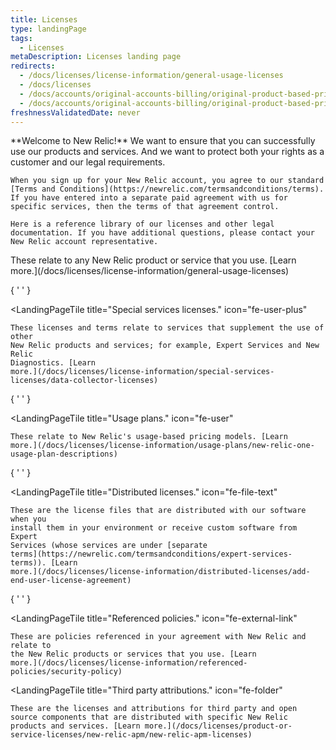 ```yaml
---
title: Licenses
type: landingPage
tags:
  - Licenses
metaDescription: Licenses landing page
redirects:
  - /docs/licenses/license-information/general-usage-licenses
  - /docs/licenses
  - /docs/accounts/original-accounts-billing/original-product-based-pricing
  - /docs/accounts/original-accounts-billing/original-product-based-pricing
freshnessValidatedDate: never
---
```


<LandingPageHero>
  <HeroContent>
    **Welcome to New Relic!** We want to ensure that you can successfully use our products and services. And we want to protect both your rights as a customer and our legal requirements.

    When you sign up for your New Relic account, you agree to our standard [Terms and Conditions](https://newrelic.com/termsandconditions/terms). If you have entered into a separate paid agreement with us for specific services, then the terms of that agreement control.

    Here is a reference library of our licenses and other legal documentation. If you have additional questions, please contact your New Relic account representative.
    
  </HeroContent>
</LandingPageHero>

<LandingPageTileGrid>
  <LandingPageTile
    title="General usage licenses."
    icon="fe-pen-tool"
  >
    These relate to any New Relic product or service that you use. [Learn more.](/docs/licenses/license-information/general-usage-licenses)
  </LandingPageTile>

  {
    ' '
  }

  <LandingPageTile
    title="Special services licenses."
    icon="fe-user-plus"
  >
    These licenses and terms relate to services that supplement the use of other
    New Relic products and services; for example, Expert Services and New Relic
    Diagnostics. [Learn
    more.](/docs/licenses/license-information/special-services-licenses/data-collector-licenses)
  </LandingPageTile>

  {
    ' '
  }

  <LandingPageTile
    title="Usage plans."
    icon="fe-user"
  >
    These relate to New Relic's usage-based pricing models. [Learn
    more.](/docs/licenses/license-information/usage-plans/new-relic-one-usage-plan-descriptions)
  </LandingPageTile>

  {
    ' '
  }

  <LandingPageTile
    title="Distributed licenses."
    icon="fe-file-text"
  >
    These are the license files that are distributed with our software when you
    install them in your environment or receive custom software from Expert
    Services (whose services are under [separate
    terms](https://newrelic.com/termsandconditions/expert-services-terms)). [Learn
    more.](/docs/licenses/license-information/distributed-licenses/add-end-user-license-agreement)
  </LandingPageTile>

  {
    ' '
  }

  <LandingPageTile
    title="Referenced policies."
    icon="fe-external-link"
  >
    These are policies referenced in your agreement with New Relic and relate to
    the New Relic products or services that you use. [Learn
    more.](/docs/licenses/license-information/referenced-policies/security-policy)
  </LandingPageTile>

  <LandingPageTile
    title="Third party attributions."
    icon="fe-folder"
  >
    These are the licenses and attributions for third party and open source components that are distributed with specific New Relic products and services. [Learn more.](/docs/licenses/product-or-service-licenses/new-relic-apm/new-relic-apm-licenses)
  </LandingPageTile>
</LandingPageTileGrid>
